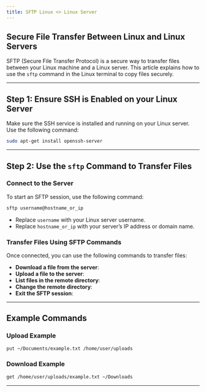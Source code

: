 ```yaml
---
title: SFTP Linux <> Linux Server
---
```


## Secure File Transfer Between Linux and Linux Servers

SFTP (Secure File Transfer Protocol) is a secure way to transfer files between your Linux machine and a Linux server. This article explains how to use the `sftp` command in the Linux terminal to copy files securely.

---

## Step 1: Ensure SSH is Enabled on your Linux Server

Make sure the SSH service is installed and running on your Linux server. Use the following command:

```bash
sudo apt-get install openssh-server
```

---

## Step 2: Use the `sftp` Command to Transfer Files

### Connect to the Server

To start an SFTP session, use the following command:

```bash
sftp username@hostname_or_ip
```

- Replace `username` with your Linux server username.
- Replace `hostname_or_ip` with your server’s IP address or domain name.

### Transfer Files Using SFTP Commands

Once connected, you can use the following commands to transfer files:

- **Download a file from the server**:
- **Upload a file to the server**:
- **List files in the remote directory**:
- **Change the remote directory**:
- **Exit the SFTP session**:

---

## Example Commands

### Upload Example

```bash
put ~/Documents/example.txt /home/user/uploads
```

### Download Example

```bash
get /home/user/uploads/example.txt ~/Downloads
```

---
